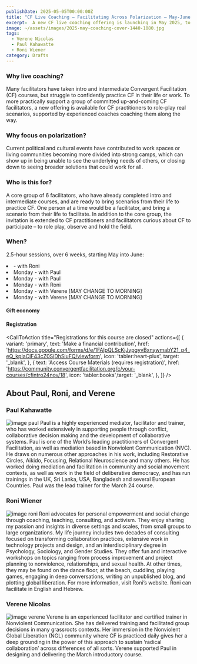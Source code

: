 ```yaml
---
publishDate: 2025-05-05T00:00:00Z
title: "CF Live Coaching – Facilitating Across Polarization – May-June 2025"
excerpt:  A new CF live coaching offering is launching in May 2025, to support a core group of dedicated practitioners over 6 weeks, with real-life examples focused on facilitating across polarization. 
image: ~/assets/images/2025-may-coaching-cover-1440-1080.jpg
tags:
  - Verene Nicolas 
  - Paul Kahawatte
  - Roni Wiener
category: Drafts
---
```



### Why live coaching? 

Many facilitators have taken intro and intermediate Convergent Facilitation (CF) courses, but struggle to confidently practice CF in their life or work. To more practically support a group of committed up-and-coming CF facilitators, a new offering is available for CF practitioners to role-play real scenarios, supported by experienced coaches coaching them along the way. 

### Why focus on polarization?

Current political and cultural events have contributed to work spaces or living communities becoming more divided into strong camps, which can show up in being unable to see the underlying needs of others, or closing down to seeing broader solutions that could work for all.

### Who is this for?

A core group of 6 facilitators, who have already completed intro and intermediate courses, and are ready to bring scenarios from their life to practice CF. One person at a time would be a facilitator, and bring a scenario from their life to facilitate.
In addition to the core group, the invitation is extended to CF practitioners and facilitators curious about CF to participate – to role play, observe and hold the field.

### When?

2.5-hour sessions, over 6 weeks, starting May into June:
<li> <LocalTimeFromUTC client:load  startUtcTime="2025-05-12T15:00:00Z" endUtcTime="2025-05-12T17:30:00Z"/> - with Roni </li>
<li>Monday <LocalTimeFromUTC client:load  startUtcTime="2025-05-19T13:30:00Z" endUtcTime="2025-05-19T16:00:00Z"/> - with Paul </li>
<li>Monday <LocalTimeFromUTC client:load  startUtcTime="2025-05-26T13:30:00Z" endUtcTime="2025-05-26T16:00:00Z"/> - with Paul </li>
<li>Monday <LocalTimeFromUTC client:load  startUtcTime="2025-06-02T15:00:00Z" endUtcTime="2025-06-02T17:30:00Z"/> - with Roni </li>
<li>Monday <LocalTimeFromUTC client:load  startUtcTime="2025-06-09T14:00:00Z" endUtcTime="2025-06-09T16:30:00Z"/> - with Verene [MAY CHANGE TO MORNING] </li>
<li>Monday <LocalTimeFromUTC client:load  startUtcTime="2025-06-16T14:00:00Z" endUtcTime="2025-06-16T16:30:00Z"/> - with Verene [MAY CHANGE TO MORNING] </li>

#### Gift economy

#### Registration

<CallToAction
    title="Registrations for this course are closed"
    actions={[
      {
        variant: 'primary',
        text: 'Make a financial contribution',
        href: 'https://docs.google.com/forms/d/e/1FAIpQLScKjJypgyvBxnywmabY21_p4_eQ_kpIaCIF43cZ0SjDhSiuFQ/viewform',
        icon: 'tabler:heart-plus',
        target: '_blank',
      },
      { text: 'Access Course Materials (requires registration)', href: 'https://community.convergentfacilitation.org/c/your-courses/cfintro24nov/18', icon: 'tabler:books',target: '_blank', },
    ]}
  />

## About Paul, Roni, and Verene
### Paul Kahawatte
![image paul](~/assets/images/paul_kahawatte.jpg)
Paul is a highly experienced mediator, facilitator and trainer, who has worked extensively in supporting people through conflict, collaborative decision making and the development of collaborative systems. Paul is one of the World’s leading practitioners of Convergent Facilitation, as well as mediation based in Nonviolent Communication (NVC). He draws on numerous other approaches in his work, including Restorative Circles, Aikido, Focusing, Relational Neuroscience and many others. He has worked doing mediation and facilitation in community and social movement contexts, as well as work in the field of deliberative democracy, and has run trainings in the UK, Sri Lanka, USA, Bangladesh and several European Countries. Paul was the lead trainer for the March 24 course.

### Roni Wiener
![image roni](~/assets/images/roni_wiener.webp)
Roni advocates for personal empowerment and social change through coaching, teaching, consulting, and activism. They enjoy sharing my passion and insights in diverse settings and scales, from small groups to large organizations. My life journey includes two decades of consulting focused on transforming collaboration practices, extensive work in technology projects and design, and an interdisciplinary degree in Psychology, Sociology, and Gender Studies. They offer fun and interactive workshops on topics ranging from process improvement and project planning to nonviolence, relationships, and sexual health. At other times, they may be found on the dance floor, at the beach, cuddling, playing games, engaging in deep conversations, writing an unpublished blog, and plotting global liberation. For more information, visit Roni’s website. Roni can facilitate in English and Hebrew.

### Verene Nicolas
![image verene](~/assets/images/verene_nicolas.jpg)
Verene is an experienced facilitator and certified trainer in Nonviolent Communication. She has delivered training and facilitated group decisions in many grassroots contexts. Her immersion in the Nonviolent Global Liberation (NGL) community where CF is practiced daily gives her a deep grounding in the power of this approach to sustain ‘radical collaboration’ across differences of all sorts.
Verene supported Paul in designing and delivering the March introductory course.

